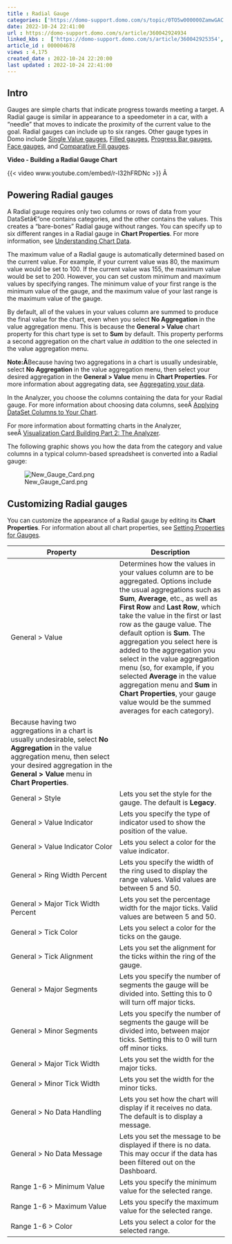 ```yaml
---
title : Radial Gauge
categories: ['https://domo-support.domo.com/s/topic/0TO5w000000ZamwGAC']
date: 2022-10-24 22:41:00
url : https://domo-support.domo.com/s/article/360042924934
linked_kbs :  ['https://domo-support.domo.com/s/article/360042925354', 'https://domo-support.domo.com/s/article/360042925494', 'https://domo-support.domo.com/s/knowledge-base', 'https://domo-support.domo.com/s/article/360043428713', 'https://domo-support.domo.com/s/article/360043429953', 'https://domo-support.domo.com/s/article/360043428693', 'https://domo-support.domo.com/s/article/360043429933', 'https://domo-support.domo.com/s/article/360043429693', 'https://domo-support.domo.com/s/topic/0TO5w000000ZamwGAC', 'https://domo-support.domo.com/s/article/360042924934', 'https://domo-support.domo.com/s/article/360043428673', 'https://domo-support.domo.com/s/article/360043429913']
article_id : 000004678
views : 4,175
created_date : 2022-10-24 22:20:00
last updated : 2022-10-24 22:41:00
---
```




Intro
-----


Gauges are simple charts that indicate progress towards meeting a target. A Radial gauge is similar in appearance to a speedometer in a car, with a "needle" that moves to indicate the proximity of the current value to the goal. Radial gauges can include up to six ranges. Other gauge types in Domo include [Single Value gauges](http://wiki.domo.com/confluence/display/DHCS/Building+a+Single+Value+gauge "Single Value Gauge"), [Filled gauges](http://wiki.domo.com/confluence/display/DHCS/Building+a+Filled+gauge "Filled Gauge"), [Progress Bar gauges](http://wiki.domo.com/confluence/display/DHCS/Building+a+Progress+Bar+gauge "Progress Bar Gauge"), [Face gauges](http://wiki.domo.com/confluence/display/DHCS/Building+a+Face+gauge "Face Gauge"), and [Comparative Fill gauges](http://wiki.domo.com/confluence/display/DHCS/Building+a+Comparative+Fill+gauge "Comparative Fill Gauge").


**Video - Building a Radial Gauge Chart**


{{< video www.youtube.com/embed/r-I32hFRDNc >}}
Â 


Powering Radial gauges
----------------------


A Radial gauge requires only two columns or rows of data from your DataSetâ€”one contains categories, and the other contains the values. This creates a "bare-bones" Radial gauge without ranges. You can specify up to six different ranges in a Radial gauge in **Chart Properties**. For more information, see [Understanding Chart Data](..\understanding_chart_data\index.html "Setting Properties for Gauges").


The maximum value of a Radial gauge is automatically determined based on the current value. For example, if your current value was 80, the maximum value would be set to 100. If the current value was 155, the maximum value would be set to 200. However, you can set custom minimum and maximum values by specifying ranges. The minimum value of your first range is the minimum value of the gauge, and the maximum value of your last range is the maximum value of the gauge.


By default, all of the values in your values column are summed to produce the final value for the chart, even when you select **No Aggregation** in the value aggregation menu. This is because the **General > Value** chart property for this chart type is set to **Sum** by default. This property performs a second aggregation on the chart value *in addition* to the one selected in the value aggregation menu.


**Note:Â**Because having two aggregations in a chart is usually undesirable, select **No Aggregation** in the value aggregation menu, then select your desired aggregation in the **General > Value** menu in **Chart Properties**.
For more information about aggregating data, see [Aggregating your data](http://wiki.domo.com/confluence/pages/viewpage.action?pageId=37466674#HowdoIapplyDataSetcolumnstomychart?-Aggregatingyourdata "Applying DataSet Columns to Your Chart").


In the Analyzer, you choose the columns containing the data for your Radial gauge. For more information about choosing data columns, seeÂ [Applying DataSet Columns to Your Chart](..\applying_dataset_columns_to_your_chart\index.html "Applying DataSet Columns to Your Chart").


For more information about formatting charts in the Analyzer, seeÂ [Visualization Card Building Part 2: The Analyzer](..\analyzer_overview\index.html "KPI Card Building Part 2: The Card Builder").


The following graphic shows you how the data from the category and value columns in a typical column-based spreadsheet is converted into a Radial gauge:


![New_Gauge_Card.png](New_Gauge_Card.png)


Customizing Radial gauges
-------------------------


You can customize the appearance of a Radial gauge by editing its **Chart Properties**. For information about all chart properties, see [Setting Properties for Gauges](..\properties_for_gauges\index.html "Chart Properties").




| Property | Description |
| --- | --- |
| General > Value | Determines how the values in your values column are to be aggregated. Options include the usual aggregations such as **Sum**, **Average**, etc., as well as **First Row** and **Last Row**, which take the value in the first or last row as the gauge value. The default option is **Sum**. The aggregation you select here is added to the aggregation you select in the value aggregation menu (so, for example, if you selected **Average** in the value aggregation menu and **Sum** in **Chart Properties**, your gauge value would be the summed averages for each category).
Because having two aggregations in a chart is usually undesirable, select **No Aggregation** in the value aggregation menu, then select your desired aggregation in the **General > Value** menu in **Chart Properties**. |
| General > Style | Lets you set the style for the gauge. The default is **Legacy**. |
| General > Value Indicator | Lets you specify the type of indicator used to show the position of the value. |
| General > Value Indicator Color | Lets you select a color for the value indicator. |
| General > Ring Width Percent | Lets you specify the width of the ring used to display the range values. Valid values are between 5 and 50. |
| General > Major Tick Width Percent | Lets you set the percentage width for the major ticks. Valid values are between 5 and 50. |
| General > Tick Color | Lets you select a color for the ticks on the gauge. |
| General > Tick Alignment | Lets you set the alignment for the ticks within the ring of the gauge. |
| General > Major Segments | Lets you specify the number of segments the gauge will be divided into. Setting this to 0 will turn off major ticks. |
| General > Minor Segments | Lets you specify the number of segments the gauge will be divided into, between major ticks. Setting this to 0 will turn off minor ticks. |
| General > Major Tick Width | Lets you set the width for the major ticks. |
| General > Minor Tick Width | Lets you set the width for the minor ticks. |
| General > No Data Handling | Lets you set how the chart will display if it receives no data. The default is to display a message. |
| General > No Data Message | Lets you set the message to be displayed if there is no data. This may occur if the data has been filtered out on the Dashboard. |
| Range 1-6 > Minimum Value | Lets you specify the minimum value for the selected range. |
| Range 1-6 > Maximum Value | Lets you specify the maximum value for the selected range. |
| Range 1-6 > Color | Lets you select a color for the selected range. |